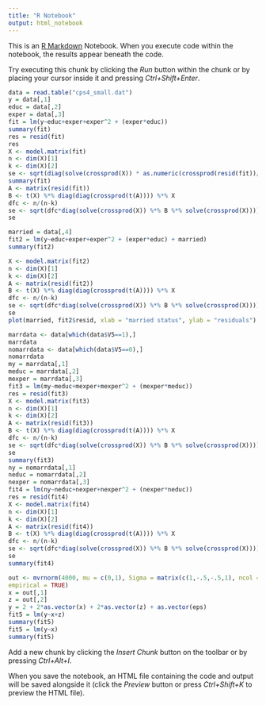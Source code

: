 ---
title: "R Notebook"
output: html_notebook
---

This is an [R Markdown](http://rmarkdown.rstudio.com) Notebook. When you execute code within the notebook, the results appear beneath the code. 

Try executing this chunk by clicking the *Run* button within the chunk or by placing your cursor inside it and pressing *Ctrl+Shift+Enter*. 

```{r}
data = read.table("cps4_small.dat")
y = data[,1]
educ = data[,2]
exper = data[,3]
fit = lm(y~educ+exper+exper^2 + (exper*educ))
summary(fit)
res = resid(fit)
res
X <- model.matrix(fit)
n <- dim(X)[1]
k <- dim(X)[2]
se <- sqrt(diag(solve(crossprod(X)) * as.numeric(crossprod(resid(fit))/(n-k))))
summary(fit)
A <- matrix(resid(fit))
B <- t(X) %*% diag(diag(crossprod(t(A)))) %*% X
dfc <- n/(n-k)
se <- sqrt(dfc*diag(solve(crossprod(X)) %*% B %*% solve(crossprod(X))))
se

married = data[,4]
fit2 = lm(y~educ+exper+exper^2 + (exper*educ) + married)
summary(fit2)

X <- model.matrix(fit2)
n <- dim(X)[1]
k <- dim(X)[2]
A <- matrix(resid(fit2))
B <- t(X) %*% diag(diag(crossprod(t(A)))) %*% X
dfc <- n/(n-k)
se <- sqrt(dfc*diag(solve(crossprod(X)) %*% B %*% solve(crossprod(X))))
se
plot(married, fit2$resid, xlab = "married status", ylab = "residuals")

marrdata <- data[which(data$V5==1),]
marrdata
nomarrdata <- data[which(data$V5==0),]
nomarrdata
my = marrdata[,1]
meduc = marrdata[,2]
mexper = marrdata[,3]
fit3 = lm(my~meduc+mexper+mexper^2 + (mexper*meduc))
res = resid(fit3)
X <- model.matrix(fit3)
n <- dim(X)[1]
k <- dim(X)[2]
A <- matrix(resid(fit3))
B <- t(X) %*% diag(diag(crossprod(t(A)))) %*% X
dfc <- n/(n-k)
se <- sqrt(dfc*diag(solve(crossprod(X)) %*% B %*% solve(crossprod(X))))
se
summary(fit3)
ny = nomarrdata[,1]
neduc = nomarrdata[,2]
nexper = nomarrdata[,3]
fit4 = lm(ny~neduc+nexper+nexper^2 + (nexper*neduc))
res = resid(fit4)
X <- model.matrix(fit4)
n <- dim(X)[1]
k <- dim(X)[2]
A <- matrix(resid(fit4))
B <- t(X) %*% diag(diag(crossprod(t(A)))) %*% X
dfc <- n/(n-k)
se <- sqrt(dfc*diag(solve(crossprod(X)) %*% B %*% solve(crossprod(X))))
se
summary(fit4)

out <- mvrnorm(4000, mu = c(0,1), Sigma = matrix(c(1,-.5,-.5,1), ncol = 2),
empirical = TRUE)
x = out[,1]
z = out[,2]
y = 2 + 2*as.vector(x) + 2*as.vector(z) + as.vector(eps)
fit5 = lm(y~x+z)
summary(fit5)
fit5 = lm(y~x)
summary(fit5)


```

Add a new chunk by clicking the *Insert Chunk* button on the toolbar or by pressing *Ctrl+Alt+I*.

When you save the notebook, an HTML file containing the code and output will be saved alongside it (click the *Preview* button or press *Ctrl+Shift+K* to preview the HTML file).
